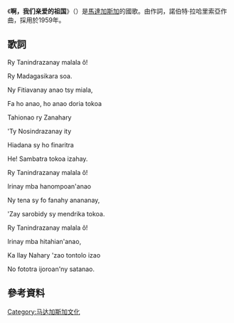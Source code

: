 {{multiple issues|
{{copyedit|time=2014-06-14T09:56:56+00:00}}
{{expand|time=2014-06-14T09:56:56+00:00}}
{{refimprove|time=2014-06-14T09:56:56+00:00}}
{{roughtranslation|time=2014-06-14T09:56:56+00:00}}
}}
{{Infobox anthem
|title         = Ry Tanindrazanay malala ô
|chinese_title = 啊，我们亲爱的祖国
|image         = Coat of arms of Madagascar.svg
|image_size    = 220px
|caption       = 
|prefix        = 国歌
|country       = {{MDG}}
|author        = [[Pasteur_Rahajason|Pasteur Rahajason]]
|lyrics_date   = 1958
|composer      = Norbert Raharisoa
|music_date    = 1958
|adopted       = 1959年4月27日 <ref name="nationalanthems">{{cite web|title=Madagascar|url=http://www.nationalanthems.info/mg.htm|work=Nationalanthems|publisher=David Kendall|accessdate=20 September 2012|archive-date=2020-11-14|archive-url=https://web.archive.org/web/20201114002820/http://www.nationalanthems.info/mg.htm|dead-url=no}}</ref>
|sound         = Ry Tanindrazanay malala ô! (instrumental).ogg
|sound_title   = "啊，我们亲爱的祖国" (伴奏)
}}

《'''啊，我们亲爱的祖国'''》（{{lang-mg|Ry Tanindrazanay malala ô}}）是[[馬達加斯加|馬達加斯加]]的國歌。由{{tsl|en|Pastor Rahajason|佩斯多·拉哈傑森}}作詞，諾伯特·拉哈里索亞作曲，採用於1959年。

==歌詞==
Ry Tanindrazanay malala ô!

Ry Madagasikara soa.

Ny Fitiavanay anao tsy miala,

Fa ho anao, ho anao doria tokoa

Tahionao ry Zanahary

'Ty Nosindrazanay ity

Hiadana sy ho finaritra

He! Sambatra tokoa izahay.

Ry Tanindrazanay malala ô!

Irinay mba hanompoan'anao

Ny tena sy fo fanahy anananay,

'Zay sarobidy sy mendrika tokoa.

Ry Tanindrazanay malala ô!

Irinay mba hitahian'anao,

Ka Ilay Nahary 'zao tontolo izao

No fototra ijoroan'ny satanao.

==參考資料==
<references/>
{{非洲各國家和地区國歌}}
[[Category:马达加斯加文化|Category:马达加斯加文化]]